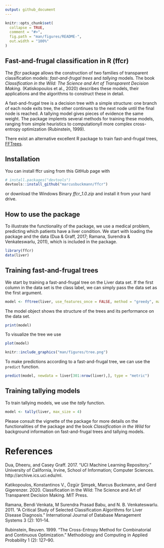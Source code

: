 ```yaml
---
output: github_document
---
```


<!-- README.md is generated from README.Rmd. Please edit that file -->

```r
knitr::opts_chunk$set(
  collapse = TRUE,
  comment = "#>",
  fig.path = "man/figures/README-",
  out.width = "100%"
)
```

<!-- badges: start -->
<!-- badges: end -->
## Fast-and-frugal classification in R (ffcr)

The *ffcr* package allows the construction of two families of transparent classification models: _fast-and-frugal trees_ and _tallying_ models. The book _Classification in the Wild: The Science and Art of Transparent Decision Making._ (Katiskopoulos et al., 2020) describes these models, their applications and the algorithms to construct these in detail. 

A fast-and-frugal tree is a decision tree with a simple structure: one branch of each node exits tree, the other continues to the next node until the final node is reached. A tallying model gives pieces of evidence the same weight. The package implemts several methods for training these models, ranging from simple heuristics to computationyll more complex cross-entropy optimization (Rubinstein, 1999).


There exist an alternative excellent R package to train fast-and-frugal trees, [FFTrees](https://github.com/ndphillips/FFTrees).


## Installation

You can install ffcr using from this GitHub page with

``` r
# install.packages("devtools")
devtools::install_github("marcusbuckmann/ffcr")
```
or download the Windows Binary _ffcr_1.0.zip_ and install it from your hard drive.


## How to use the package


To illustrate the functionality of the package, we use a medical problem, predicting which patients have a liver condition. We start with loading the package and the data (Dua & Graff, 2017; Ramana, Surendra & Venkateswarlu, 2011), which is included in the package.



```r
library(ffcr)
data(liver)
```



## Training fast-and-frugal trees

We start by training a fast-and-frugal tree on the Liver data set. If the first column in the data set is the class label, we can simply pass the data set as the first argument. 

```r
model <- fftree(liver, use_features_once = FALSE, method = "greedy", max_depth = 4)
```

The model object shows the structure of the trees and its performance on the data set.

```r
print(model)
```


To visualize the tree we use 
```r
plot(model)
```

```r
knitr::include_graphics("man/figures/tree.png")
```



To make predictions according to a fast-and-frugal tree, we can use the `predict` function. 
```r
predict(model, newdata = liver[301:nrow(liver),], type = "metric")

```

## Training tallying models

To train tallying models, we use the *tally* function.



```r
model <- tally(liver, max_size = 4)
```

Please consult the vignette of the package for more details on the functionalities of the package and the book _Classification in the Wild_ for background information on fast-and-frugal trees and tallying models.

# References

Dua, Dheeru, and Casey Graff. 2017. “UCI Machine Learning Repository.” University of California, Irvine, School of Information; Computer Sciences. http://archive.ics.uci.edu/ml.

Katikopoulos, Konstantinos V., Özgür Şimşek, Marcus Buckmann, and Gerd Gigerenzer. 2020. Classification in the Wild: The Science and Art of Transparent Decision Making. MIT Press.

Ramana, Bendi Venkata, M Surendra Prasad Babu, and N. B. Venkateswarlu. 2011. “A Critical Study of Selected Classification Algorithms for Liver Disease Diagnosis.” International Journal of Database Management Systems 3 (2): 101–14.

Rubinstein, Reuven. 1999. “The Cross-Entropy Method for Combinatorial and Continuous Optimization.” Methodology and Computing in Applied Probability 1 (2): 127–90.

 



